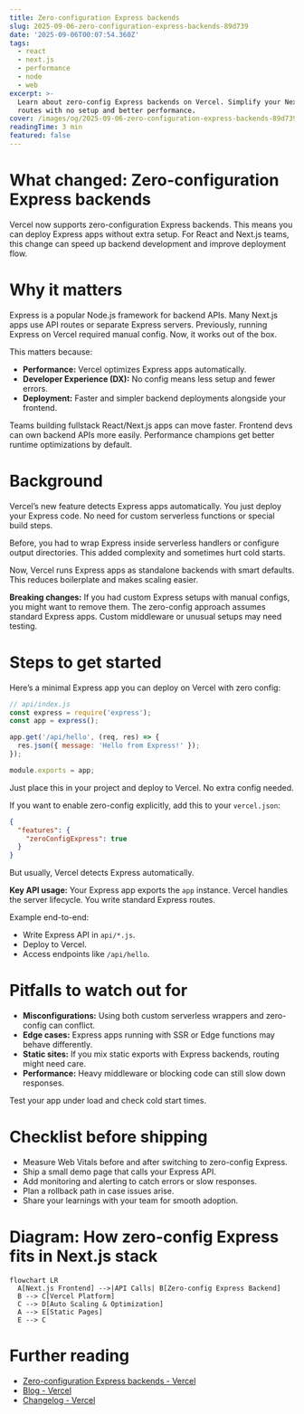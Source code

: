 ```yaml
---
title: Zero-configuration Express backends
slug: 2025-09-06-zero-configuration-express-backends-89d739
date: '2025-09-06T00:07:54.360Z'
tags:
  - react
  - next.js
  - performance
  - node
  - web
excerpt: >-
  Learn about zero-config Express backends on Vercel. Simplify your Next.js API
  routes with no setup and better performance.
cover: /images/og/2025-09-06-zero-configuration-express-backends-89d739.png
readingTime: 3 min
featured: false
---
```

# What changed: Zero-configuration Express backends

Vercel now supports zero-configuration Express backends. This means you can deploy Express apps without extra setup. For React and Next.js teams, this change can speed up backend development and improve deployment flow.

# Why it matters

Express is a popular Node.js framework for backend APIs. Many Next.js apps use API routes or separate Express servers. Previously, running Express on Vercel required manual config. Now, it works out of the box.

This matters because:

- **Performance:** Vercel optimizes Express apps automatically.
- **Developer Experience (DX):** No config means less setup and fewer errors.
- **Deployment:** Faster and simpler backend deployments alongside your frontend.

Teams building fullstack React/Next.js apps can move faster. Frontend devs can own backend APIs more easily. Performance champions get better runtime optimizations by default.

# Background

Vercel’s new feature detects Express apps automatically. You just deploy your Express code. No need for custom serverless functions or special build steps.

Before, you had to wrap Express inside serverless handlers or configure output directories. This added complexity and sometimes hurt cold starts.

Now, Vercel runs Express apps as standalone backends with smart defaults. This reduces boilerplate and makes scaling easier.

**Breaking changes:** If you had custom Express setups with manual configs, you might want to remove them. The zero-config approach assumes standard Express apps. Custom middleware or unusual setups may need testing.

# Steps to get started

Here’s a minimal Express app you can deploy on Vercel with zero config:

```js
// api/index.js
const express = require('express');
const app = express();

app.get('/api/hello', (req, res) => {
  res.json({ message: 'Hello from Express!' });
});

module.exports = app;
```

Just place this in your project and deploy to Vercel. No extra config needed.

If you want to enable zero-config explicitly, add this to your `vercel.json`:

```json
{
  "features": {
    "zeroConfigExpress": true
  }
}
```

But usually, Vercel detects Express automatically.

**Key API usage:** Your Express app exports the `app` instance. Vercel handles the server lifecycle. You write standard Express routes.

Example end-to-end:

- Write Express API in `api/*.js`.
- Deploy to Vercel.
- Access endpoints like `/api/hello`.

# Pitfalls to watch out for

- **Misconfigurations:** Using both custom serverless wrappers and zero-config can conflict.
- **Edge cases:** Express apps running with SSR or Edge functions may behave differently.
- **Static sites:** If you mix static exports with Express backends, routing might need care.
- **Performance:** Heavy middleware or blocking code can still slow down responses.

Test your app under load and check cold start times.

# Checklist before shipping

- Measure Web Vitals before and after switching to zero-config Express.
- Ship a small demo page that calls your Express API.
- Add monitoring and alerting to catch errors or slow responses.
- Plan a rollback path in case issues arise.
- Share your learnings with your team for smooth adoption.

# Diagram: How zero-config Express fits in Next.js stack

```mermaid
flowchart LR
  A[Next.js Frontend] -->|API Calls| B[Zero-config Express Backend]
  B --> C[Vercel Platform]
  C --> D[Auto Scaling & Optimization]
  A --> E[Static Pages]
  E --> C
```

# Further reading

- [Zero-configuration Express backends - Vercel](https://vercel.com/changelog/zero-configuration-express-backends)
- [Blog - Vercel](https://vercel.com/blog)
- [Changelog - Vercel](https://vercel.com/changelog)
